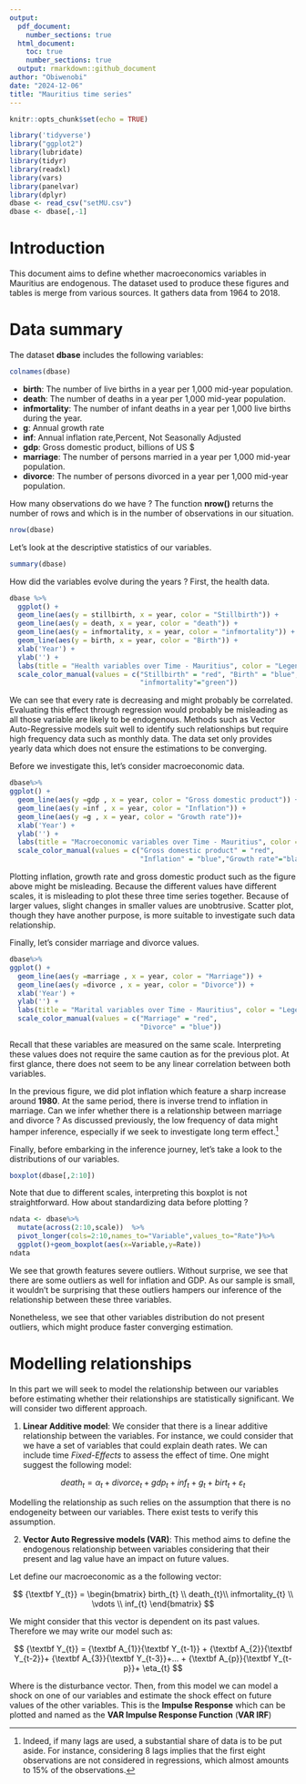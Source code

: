 ```yaml
---
output:
  pdf_document: 
    number_sections: true
  html_document:
    toc: true
    number_sections: true
  output: rmarkdown::github_document
author: "Obiwenobi"
date: "2024-12-06"
title: "Mauritius time series"
---
```


```r
knitr::opts_chunk$set(echo = TRUE)

library('tidyverse')
library("ggplot2")
library(lubridate)
library(tidyr)
library(readxl)
library(vars) 
library(panelvar)
library(dplyr)
dbase <- read_csv("setMU.csv")
dbase <- dbase[,-1]

```

# Introduction

This document aims to define whether macroeconomics variables in Mauritius are endogenous. The dataset used to produce these figures and tables is merge from various sources. It gathers data from 1964 to 2018.

# Data summary

The dataset **dbase** includes the following variables:

```r
colnames(dbase)
```

-   **birth**: The number of live births in a year per 1,000 mid-year population.
-   **death**: The number of deaths in a year per 1,000 mid-year population.
-   **infmortality**: The number of infant deaths in a year per 1,000 live births during the year.
-   **g**: Annual growth rate
-   **inf**: Annual inflation rate,Percent, Not Seasonally Adjusted
-   **gdp**: Gross domestic product, billions of US \$
-   **marriage**: The number of persons married in a year per 1,000 mid-year population.
-   **divorce**: The number of persons divorced in a year per 1,000 mid-year population.

How many observations do we have ? The function **nrow()** returns the number of rows and which is in the number of observations in our situation.

```r
nrow(dbase)
```

Let's look at the descriptive statistics of our variables.

```r
summary(dbase)
```

How did the variables evolve during the years ? First, the health data.

```r
dbase %>% 
  ggplot() + 
  geom_line(aes(y = stillbirth, x = year, color = "Stillbirth")) + 
  geom_line(aes(y = death, x = year, color = "death")) + 
  geom_line(aes(y = infmortality, x = year, color = "infmortality")) +
  geom_line(aes(y = birth, x = year, color = "Birth")) +
  xlab('Year') +
  ylab('') +
  labs(title = "Health variables over Time - Mauritius", color = "Legend") +
  scale_color_manual(values = c("Stillbirth" = "red", "Birth" = "blue","death"="black",
                                "infmortality"="green"))
```

We can see that every rate is decreasing and might probably be correlated. Evaluating this effect through regression would probably be misleading as all those variable are likely to be endogenous. Methods such as Vector Auto-Regressive models suit well to identify such relationships but require high frequency data such as monthly data. The data set only provides yearly data which does not ensure the estimations to be converging.

Before we investigate this, let's consider macroeconomic data.

```r
dbase%>%
ggplot() + 
  geom_line(aes(y =gdp , x = year, color = "Gross domestic product")) + 
  geom_line(aes(y =inf , x = year, color = "Inflation")) + 
  geom_line(aes(y =g , x = year, color = "Growth rate"))+
  xlab('Year') +
  ylab('') +
  labs(title = "Macroeconomic variables over Time - Mauritius", color = "Legend") +
  scale_color_manual(values = c("Gross domestic product" = "red", 
                                "Inflation" = "blue","Growth rate"="black"))
```

Plotting inflation, growth rate and gross domestic product such as the figure above might be misleading. Because the different values have different scales, it is misleading to plot these three time series together. Because of larger values, slight changes in smaller values are unobtrusive. Scatter plot, though they have another purpose, is more suitable to investigate such data relationship.

Finally, let's consider marriage and divorce values.

```r
dbase%>%
ggplot() + 
  geom_line(aes(y =marriage , x = year, color = "Marriage")) + 
  geom_line(aes(y =divorce , x = year, color = "Divorce")) + 
  xlab('Year') +
  ylab('') +
  labs(title = "Marital variables over Time - Mauritius", color = "Legend") +
  scale_color_manual(values = c("Marriage" = "red", 
                                "Divorce" = "blue"))
```

Recall that these variables are measured on the same scale. Interpreting these values does not require the same caution as for the previous plot. At first glance, there does not seem to be any linear correlation between both variables.

In the previous figure, we did plot inflation which feature a sharp increase around **1980**. At the same period, there is inverse trend to inflation in marriage. Can we infer whether there is a relationship between marriage and divorce ? As discussed previously, the low frequency of data might hamper inference, especially if we seek to investigate long term effect.[^1]

[^1]: Indeed, if many lags are used, a substantial share of data is to be put aside. For instance, considering 8 lags implies that the first eight observations are not considered in regressions, which almost amounts to 15% of the observations.

Finally, before embarking in the inference journey, let's take a look to the distributions of our variables.

```r
boxplot(dbase[,2:10])
```

Note that due to different scales, interpreting this boxplot is not straightforward. How about standardizing data before plotting ?

```r
ndata <- dbase%>%
  mutate(across(2:10,scale))  %>%
  pivot_longer(cols=2:10,names_to="Variable",values_to="Rate")%>%
  ggplot()+geom_boxplot(aes(x=Variable,y=Rate))
ndata
```

We see that growth features severe outliers. Without surprise, we see that there are some outliers as well for inflation and GDP. As our sample is small, it wouldn't be surprising that these outliers hampers our inference of the relationship between these three variables.

Nonetheless, we see that other variables distribution do not present outliers, which might produce faster converging estimation.

# Modelling relationships

In this part we will seek to model the relationship between our variables before estimating whether their relationships are statistically significant. We will consider two different approach.


1. **Linear Additive model**: We consider that there is a linear additive relationship between the variables. For instance, we could consider that we have a set of variables that could explain death rates. We can include time  *Fixed-Effects* to assess the effect of time. One might suggest the following model:

$$
death_{t} = \alpha_{t} + divorce_{t} + gdp_{t} + inf_{t}+g_{t}+birt_{t} + \varepsilon_{t}
$$

Modelling the relationship as such relies on the assumption that there is no endogeneity between our variables. There exist tests to verify this assumption.





2.  **Vector Auto Regressive models (VAR)**: This method aims to define the endogenous relationship between variables considering that their present and lag value have an impact on future values.



Let define our macroeconomic as a the following vector:

$$
{\textbf Y_{t}} = \begin{bmatrix}
    birth_{t} \\
    death_{t}\\
    infmortality_{t} \\
    \vdots \\
   inf_{t}
\end{bmatrix}
$$

We might consider that this vector is dependent on its past values. Therefore we may write our model such as:

$$ 
{\textbf Y_{t}} = {\textbf A_{1}}{\textbf Y_{t-1}} +
{\textbf A_{2}}{\textbf Y_{t-2}}+
{\textbf A_{3}}{\textbf Y_{t-3}}+...
+
{\textbf A_{p}}{\textbf Y_{t-p}}+
 \eta_{t}
$$

Where  is the disturbance vector.
Then, from this model we can model a shock on one of our variables and estimate the shock effect on future values of the other variables. This is the **Impulse Response** which can be plotted and named as the **VAR Impulse Response Function** (**VAR IRF**)







